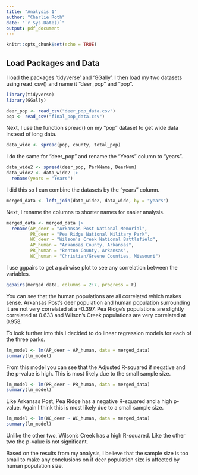 ---
title: "Analysis 1"
author: "Charlie Roth"
date: "`r Sys.Date()`"
output: pdf_document
---

```{r setup, include=FALSE}
knitr::opts_chunk$set(echo = TRUE)
```

## Load Packages and Data

I load the packages 'tidyverse' and 'GGally'. I then load my two datasets using read_csv() and name it "deer_pop" and "pop".

```{r}
library(tidyverse)
library(GGally)

deer_pop <- read_csv("deer_pop_data.csv")
pop <- read_csv("final_pop_data.csv")
```

Next, I use the function spread() on my "pop" dataset to get wide data instead of long data.

```{r}
data_wide <- spread(pop, county, total_pop)
```

I do the same for "deer_pop" and rename the "Years" column to "years".

```{r}
data_wide2 <- spread(deer_pop, ParkName, DeerNum)
data_wide2 <- data_wide2 |>
  rename(years = "Years")
```

I did this so I can combine the datasets by the "years" column.

```{r}
merged_data <- left_join(data_wide2, data_wide, by = "years")
```

Next, I rename the columns to shorter names for easier analysis.

```{r}
merged_data <- merged_data |>
  rename(AP_deer = "Arkansas Post National Memorial",
         PR_deer = "Pea Ridge National Military Park",
         WC_deer = "Wilson's Creek National Battlefield",
         AP_human = "Arkansas County, Arkansas",
         PR_human = "Benton County, Arkansas",
         WC_human = "Christian/Greene Counties, Missouri")
```

I use ggpairs to get a pairwise plot to see any correlation between the variables.

```{r}
ggpairs(merged_data, columns = 2:7, progress = F)
```

You can see that the human populations are all correlated which makes sense. Arkansas Post's deer population and human population surrounding it are not very correlated at a -0.397. Pea Ridge's populations are slightly correlated at 0.633 and Wilson's Creek populations are very correlated at 0.958.

To look further into this I decided to do linear regression models for each of the three parks.

```{r}
lm_model <- lm(AP_deer ~ AP_human, data = merged_data)
summary(lm_model)
```

From this model you can see that the Adjusted R-squared if negative and the p-value is high. This is most likely due to the small sample size.

```{r}
lm_model <- lm(PR_deer ~ PR_human, data = merged_data)
summary(lm_model)
```

Like Arkansas Post, Pea Ridge has a negative R-squared and a high p-value. Again I think this is most likely due to a small sample size.

```{r}
lm_model <- lm(WC_deer ~ WC_human, data = merged_data)
summary(lm_model)
```

Unlike the other two, Wilson's Creek has a high R-squared. Like the other two the p-value is not significant.

Based on the results from my analysis, I believe that the sample size is too small to make any conclusions on if deer population size is affected by human population size.